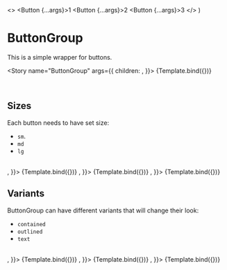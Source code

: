 
<Meta title="MDX/ButtonGroup" component={ButtonGroup} />


  <>
    <Button {...args}>1</Button>
    <Button {...args}>2</Button>
    <Button {...args}>3</Button>
  </>
)

# ButtonGroup

This is a simple wrapper for buttons.

<Story
  name="ButtonGroup"
  args={{
    children: <Buttons />,
  }}>
  {Template.bind({})}
</Story>

<br />

## Sizes

Each button needs to have set size:

- `sm`.
- `md`
- `lg`

<br />

<Canvas>
  <Story
    name="Large"
    args={{
      children: <Buttons size={'lg'} />,
    }}>
    {Template.bind({})}
  </Story>
  <Story
    name="Medium"
    args={{
      children: <Buttons size={'md'} />,
    }}>
    {Template.bind({})}
  </Story>
  <Story
    name="Small"
    args={{
      children: <Buttons size={'sm'} />,
    }}>
    {Template.bind({})}
  </Story>
</Canvas>

## Variants

ButtonGroup can have different variants that will change their look:

- `contained`
- `outlined`
- `text`

<br />

<Canvas>
  <Story
    name="Contained"
    args={{
      children: <Buttons variant={'contained'} />,
    }}>
    {Template.bind({})}
  </Story>
  <Story
    name="Outlined"
    args={{
      children: <Buttons variant={'outlined'} />,
    }}>
    {Template.bind({})}
  </Story>
  <Story
    name="Text"
    args={{
      children: <Buttons variant={'text'} />,
    }}>
    {Template.bind({})}
  </Story>
</Canvas>

<ArgsTable of={ButtonGroup} />
